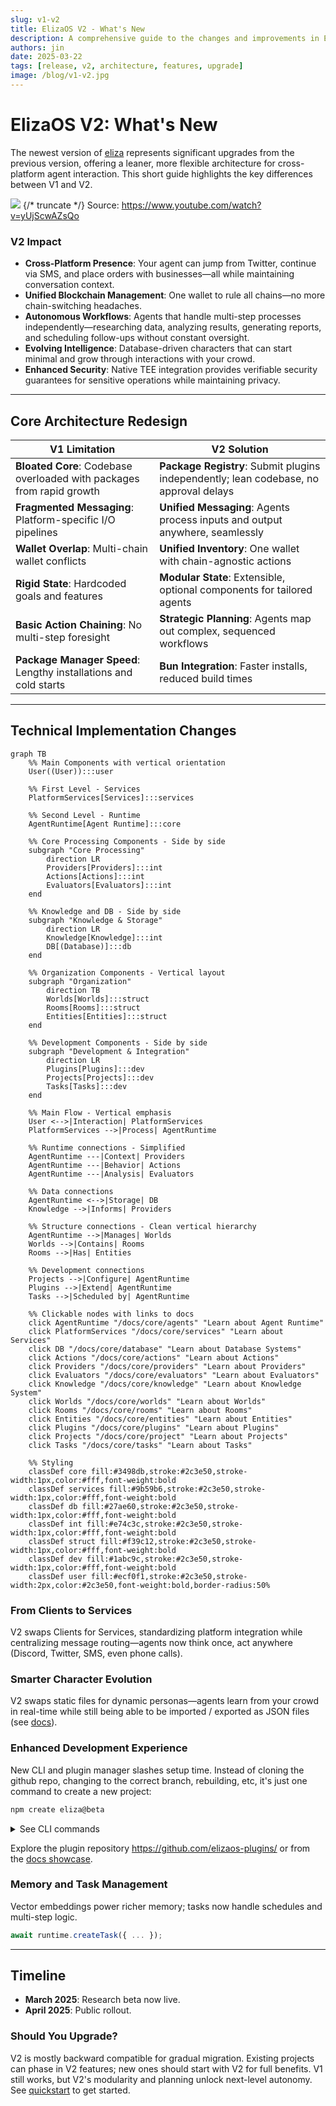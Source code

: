 ```yaml
---
slug: v1-v2
title: ElizaOS V2 - What's New
description: A comprehensive guide to the changes and improvements in ElizaOS V2 compared to V1
authors: jin
date: 2025-03-22
tags: [release, v2, architecture, features, upgrade]
image: /blog/v1-v2.jpg
---
```


# ElizaOS V2: What's New

The newest version of [eliza](https://github.com/elizaOS/eliza) represents significant upgrades from the previous version, offering a leaner, more flexible architecture for cross-platform agent interaction. This short guide highlights the key differences between V1 and V2.

[![](/blog/v1-v2.jpg)](/blog/v1-v2.jpg)
{/* truncate */}
Source: https://www.youtube.com/watch?v=yUjScwAZsQo

### V2 Impact

- **Cross-Platform Presence**: Your agent can jump from Twitter, continue via SMS, and place orders with businesses—all while maintaining conversation context.
- **Unified Blockchain Management**: One wallet to rule all chains—no more chain-switching headaches.
- **Autonomous Workflows**: Agents that handle multi-step processes independently—researching data, analyzing results, generating reports, and scheduling follow-ups without constant oversight.
- **Evolving Intelligence**: Database-driven characters that can start minimal and grow through interactions with your crowd.
- **Enhanced Security**: Native TEE integration provides verifiable security guarantees for sensitive operations while maintaining privacy.

---

## Core Architecture Redesign

| V1 Limitation                                                         | V2 Solution                                                                           |
| --------------------------------------------------------------------- | ------------------------------------------------------------------------------------- |
| **Bloated Core**: Codebase overloaded with packages from rapid growth | **Package Registry**: Submit plugins independently; lean codebase, no approval delays |
| **Fragmented Messaging**: Platform-specific I/O pipelines             | **Unified Messaging**: Agents process inputs and output anywhere, seamlessly          |
| **Wallet Overlap**: Multi-chain wallet conflicts                      | **Unified Inventory**: One wallet with chain-agnostic actions                         |
| **Rigid State**: Hardcoded goals and features                         | **Modular State**: Extensible, optional components for tailored agents                |
| **Basic Action Chaining**: No multi-step foresight                    | **Strategic Planning**: Agents map out complex, sequenced workflows                   |
| **Package Manager Speed**: Lengthy installations and cold starts      | **Bun Integration**: Faster installs, reduced build times                             |

---

## Technical Implementation Changes

```mermaid
graph TB
    %% Main Components with vertical orientation
    User((User)):::user

    %% First Level - Services
    PlatformServices[Services]:::services

    %% Second Level - Runtime
    AgentRuntime[Agent Runtime]:::core

    %% Core Processing Components - Side by side
    subgraph "Core Processing"
        direction LR
        Providers[Providers]:::int
        Actions[Actions]:::int
        Evaluators[Evaluators]:::int
    end

    %% Knowledge and DB - Side by side
    subgraph "Knowledge & Storage"
        direction LR
        Knowledge[Knowledge]:::int
        DB[(Database)]:::db
    end

    %% Organization Components - Vertical layout
    subgraph "Organization"
        direction TB
        Worlds[Worlds]:::struct
        Rooms[Rooms]:::struct
        Entities[Entities]:::struct
    end

    %% Development Components - Side by side
    subgraph "Development & Integration"
        direction LR
        Plugins[Plugins]:::dev
        Projects[Projects]:::dev
        Tasks[Tasks]:::dev
    end

    %% Main Flow - Vertical emphasis
    User <-->|Interaction| PlatformServices
    PlatformServices -->|Process| AgentRuntime

    %% Runtime connections - Simplified
    AgentRuntime ---|Context| Providers
    AgentRuntime ---|Behavior| Actions
    AgentRuntime ---|Analysis| Evaluators

    %% Data connections
    AgentRuntime <-->|Storage| DB
    Knowledge -->|Informs| Providers

    %% Structure connections - Clean vertical hierarchy
    AgentRuntime -->|Manages| Worlds
    Worlds -->|Contains| Rooms
    Rooms -->|Has| Entities

    %% Development connections
    Projects -->|Configure| AgentRuntime
    Plugins -->|Extend| AgentRuntime
    Tasks -->|Scheduled by| AgentRuntime

    %% Clickable nodes with links to docs
    click AgentRuntime "/docs/core/agents" "Learn about Agent Runtime"
    click PlatformServices "/docs/core/services" "Learn about Services"
    click DB "/docs/core/database" "Learn about Database Systems"
    click Actions "/docs/core/actions" "Learn about Actions"
    click Providers "/docs/core/providers" "Learn about Providers"
    click Evaluators "/docs/core/evaluators" "Learn about Evaluators"
    click Knowledge "/docs/core/knowledge" "Learn about Knowledge System"
    click Worlds "/docs/core/worlds" "Learn about Worlds"
    click Rooms "/docs/core/rooms" "Learn about Rooms"
    click Entities "/docs/core/entities" "Learn about Entities"
    click Plugins "/docs/core/plugins" "Learn about Plugins"
    click Projects "/docs/core/project" "Learn about Projects"
    click Tasks "/docs/core/tasks" "Learn about Tasks"

    %% Styling
    classDef core fill:#3498db,stroke:#2c3e50,stroke-width:1px,color:#fff,font-weight:bold
    classDef services fill:#9b59b6,stroke:#2c3e50,stroke-width:1px,color:#fff,font-weight:bold
    classDef db fill:#27ae60,stroke:#2c3e50,stroke-width:1px,color:#fff,font-weight:bold
    classDef int fill:#e74c3c,stroke:#2c3e50,stroke-width:1px,color:#fff,font-weight:bold
    classDef struct fill:#f39c12,stroke:#2c3e50,stroke-width:1px,color:#fff,font-weight:bold
    classDef dev fill:#1abc9c,stroke:#2c3e50,stroke-width:1px,color:#fff,font-weight:bold
    classDef user fill:#ecf0f1,stroke:#2c3e50,stroke-width:2px,color:#2c3e50,font-weight:bold,border-radius:50%
```

### From Clients to Services

V2 swaps Clients for Services, standardizing platform integration while centralizing message routing—agents now think once, act anywhere (Discord, Twitter, SMS, even phone calls).

### Smarter Character Evolution

V2 swaps static files for dynamic personas—agents learn from your crowd in real-time while still being able to be imported / exported as JSON files (see [docs](/docs/core/project)).

### Enhanced Development Experience

New CLI and plugin manager slashes setup time. Instead of cloning the github repo, changing to the correct branch, rebuilding, etc, it's just one command to create a new project:

```bash
npm create eliza@beta
```

<details>
    <summary>See CLI commands</summary>
    
```bash
Usage: elizaos [options] [command]

Options:
-V, --version output the version number
-h, --help display help for command

Commands:
create [options] [name] Initialize a new project or plugin
project Manage an ElizaOS project
plugin Manage ElizaOS plugins, including publishing
agent manage ElizaOS agents
tee Manage TEE deployments
start [options] Start the Eliza agent with configurable plugins and services
update [options] Update ElizaOS packages to the latest versions
test [options] Run tests for Eliza agent plugins
env Manage environment variables and secrets
dev [options] Start the project or plugin in development mode and rebuild on
file changes
publish [options] Publish a plugin or project to the registry
help [command] display help for command

````
</details>

Explore the plugin repository https://github.com/elizaos-plugins/ or from the [docs showcase](/packages).

### Memory and Task Management
Vector embeddings power richer memory; tasks now handle schedules and multi-step logic.

```typescript
await runtime.createTask({ ... });
```

---

## Timeline

- **March 2025**: Research beta now live.
- **April 2025**: Public rollout.

### Should You Upgrade?

V2 is mostly backward compatible for gradual migration. Existing projects can phase in V2 features; new ones should start with V2 for full benefits. V1 still works, but V2's modularity and planning unlock next-level autonomy. See [quickstart](/docs/quickstart) to get started.
````
